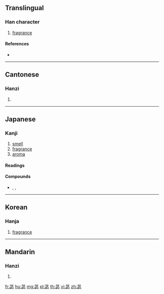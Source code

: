 {{character info/new}}
==Translingual==

===Han character===
{{Han char|rn=140|rad=艸|as=05|sn=11|four=44330|canj=TPH|ids=⿱艹必}}

# [[fragrance]]

====References====
* {{Han ref|kx=1025.150|dkj=30828|dj=1485.050|hdz=53197.030|uh=82FE|ud=33534|bh=D06C|bd=53356}}

----

==Cantonese==

===Hanzi===
{{yue-hanzi|jyut=|y=bat6}}

# {{defn|lang=yue|sort=艸05}}

----

==Japanese==

===Kanji===
{{ja-kanji|grade=|rs=艸05}}

# [[smell]]
# [[fragrance]]
# [[aroma]]

====Readings====
{{ja-readings|goon=[[びち]] (bichi)|kanon=[[ひつ]] (hitsu)|kun=[[かおる]] (kaoru)}}

====Compounds====
{{der-top|Compounds}}
* {{ja-r|苾蒭|びっしゅ}}, {{ja-r|苾芻|びっしゅ}}, {{ja-r|苾蒭|ひっすう}}
{{der-bottom}}

----

==Korean==

===Hanja===
{{ko-hanja|hangeul=필|eumhun=|rv=pil|mr=p'il|y=phil}}

# [[fragrance]]

----

==Mandarin==

===Hanzi===
{{cmn-hanzi|pin=[[bì]] ([[bi4]])|wg=pi<sup>4</sup>}}

# {{defn|lang=cmn|sort=艸05}}

[[fr:苾]]
[[hu:苾]]
[[mg:苾]]
[[pl:苾]]
[[th:苾]]
[[vi:苾]]
[[zh:苾]]